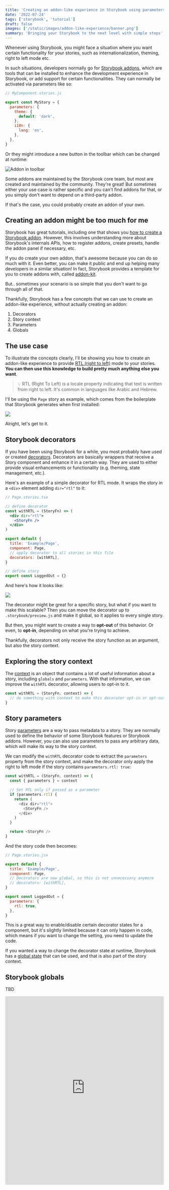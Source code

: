```yaml
---
title: 'Creating an addon-like experience in Storybook using parameters and globals'
date: '2022-07-24'
tags: ['storybook', 'tutorial']
draft: false
images: ['/static/images/addon-like-experience/banner.png']
summary: 'Bringing your Storybook to the next level with simple steps'
---
```


Whenever using Storybook, you might face a situation where you want certain functionality for your stories, such as internationalization, theming, right to left mode etc.

In such situations, developers normally go for [Storybook addons](https://storybook.js.org/addons/), which are tools that can be installed to enhance the development experience in Storybook, or add support for certain functionalities. They can normally be activated via parameters like so:

```js
// MyComponent.stories.js

export const MyStory = {
  parameters: {
    theme: {
      default: 'dark',
    },
    i18n: {
      lang: 'en',
    },
  },
}
```

Or they might introduce a new button in the toolbar which can be changed at runtime:

![Addon in toolbar](/static/images/addon-like-experience/addon-toolbar.png)

Some addons are maintained by the Storybook core team, but most are created and maintained by the community. They're great! But sometimes either your use case is rather specific and you can't find addons for that, or you simply don't want to depend on a third-party addon.

If that's the case, you could probably create an addon of your own.

## Creating an addon might be too much for me

Storybook has great tutorials, including one that shows you [how to create a Storybook addon](https://storybook.js.org/tutorials/create-an-addon/). However, this involves understanding more about Storybook's internals APIs, how to register addons, create presets, handle the addon panel if necessary, etc.

If you do create your own addon, that's awesome because you can do so much with it. Even better, you can make it public and end up helping many developers in a similar situation! In fact, Storybook provides a template for you to create addons with, called [addon-kit](https://github.com/storybookjs/addon-kit).

But.. sometimes your scenario is so simple that you don't want to go through all of that.

Thankfully, Storybook has a few concepts that we can use to create an addon-like experience, without actually creating an addon:

1. Decorators
2. Story context
3. Parameters
4. Globals

## The use case

To illustrate the concepts clearly, I'll be showing you how to create an addon-like experience to provide [RTL (right to left)](https://developer.mozilla.org/en-US/docs/Glossary/rtl) mode to your stories. **You can then use this knowledge to build pretty much anything else you want**.

> 💡 RTL (Right To Left) is a locale property indicating that text is written from right to left. It's common in languages like Arabic and Hebrew.

I'll be using the `Page` story as example, which comes from the boilerplate that Storybook generates when first installed:

![](/static/images/addon-like-experience/story-default.png)

Alright, let's get to it.

## Storybook decorators

If you have been using Storybook for a while, you most probably have used or created [decorators](https://storybook.js.org/docs/react/writing-stories/decorators). Decorators are basically wrappers that receive a Story component and enhance it in a certain way. They are used to either provide visual enhancements or functionality (e.g. theming, state management, etc.).

Here's an example of a simple decorator for RTL mode. It wraps the story in a `<div>` element adding `dir="rtl"` to it:

```jsx
// Page.stories.tsx

// define decorator
const withRTL = (StoryFn) => (
  <div dir="rtl">
    <StoryFn />
  </div>
)

export default {
  title: 'Example/Page',
  component: Page,
  // apply decorator to all stories in this file
  decorators: [withRTL],
}

// define story
export const LoggedOut = {}
```

And here's how it looks like:

![](/static/images/addon-like-experience/story-with-rtl.png)

The decorator might be great for a specific story, but what if you want to make this scalable? Then you can move the decorator up to `.storybook/preview.js` and make it global, so it applies to every single story.

But then, you might want to create a way to **opt-out** of this behavior. Or even, to **opt-in**, depending on what you're trying to achieve.

Thankfully, decorators not only receive the story function as an argument, but also the story context.

## Exploring the story context

The [context](https://storybook.js.org/docs/react/writing-stories/decorators#context-for-mocking) is an object that contains a lot of useful information about a story, including `globals` and `parameters`. With that information, we can improve the `withRTL` decorator, allowing users to opt-in to it.

```jsx
const withRTL = (StoryFn, context) => {
  // do something with context to make this decorator opt-in or opt-out
}
```

## Story parameters

Story [parameters](https://storybook.js.org/docs/react/writing-stories/parameters) are a way to pass metadata to a story. They are normally used to define the behavior of some Storybook features or Storybook addons. However, you can also use parameters to pass any arbitrary data, which will make its way to the story context.

We can modify the `withRTL` decorator code to extract the `parameters` property from the story context, and make the decorator only apply the right to left mode if the story contains `parameters.rtl: true`:

```js
const withRTL = (StoryFn, context) => {
  const { parameters } = context

  // Set RTL only if passed as a parameter
  if (parameters.rtl) {
    return (
      <div dir="rtl">
        <StoryFn />
      </div>
    )
  }

  return <StoryFn />
}
```

And the story code then becomes:

```jsx
// Page.stories.jsx

export default {
  title: 'Example/Page',
  component: Page,
  // Decorators are now global, so this is not unnecessary anymore
  // decorators: [withRTL],
}

export const LoggedOut = {
  parameters: {
    rtl: true,
  },
}
```

This is a great way to enable/disable certain decorator states for a component, but it's slightly limited because it can only happen in code, which means if you want to change the setting, you need to update the code.

If you wanted a way to change the decorator state at runtime, Storybook has a [global state](https://storybook.js.org/docs/react/writing-stories/globals) that can be used, and that is also part of the story context.

## Storybook globals

TBD

<iframe
  width="100%"
  height="600"
  src="https://main--62e6a1f33aafd7bc933a7071.chromatic.com/?path=/story/example-page--logged-out"
  title="Story example"
  frameBorder="0"
/>

## Conclusion

If you want to know more about the potential of Storybook and how to use it effectively in React projects, I created a [course](https://www.newline.co/courses/storybook-for-react-apps) that goes from the basics to complex features, with lots of pro tips in between.
